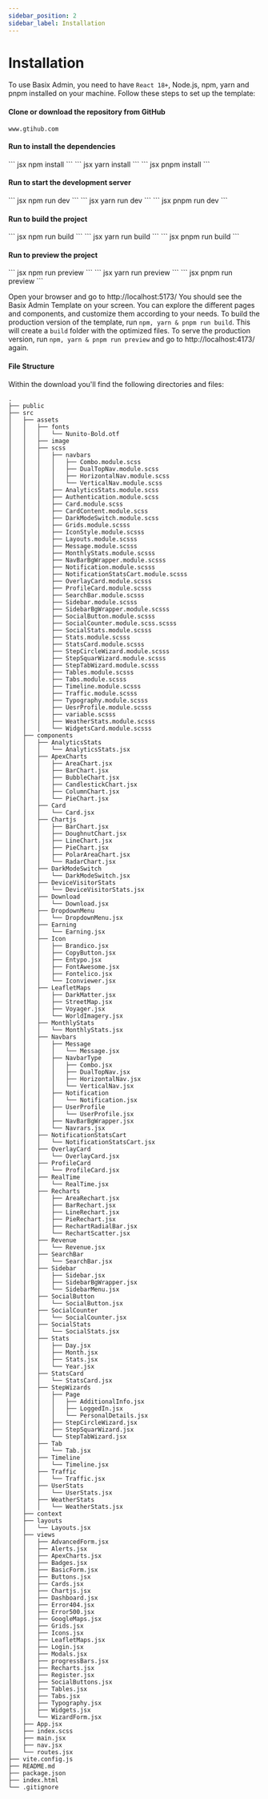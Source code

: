 ```yaml
---
sidebar_position: 2
sidebar_label: Installation
---
```


# Installation

To use Basix Admin, you need to have `React 18+`, Node.js, npm, yarn and pnpm installed on your machine. Follow these steps to set up the template:


#### Clone or download the repository from GitHub

```
www.gtihub.com
```

#### Run to install the dependencies

<Tabs>
    <TabItem value="npm" label="npm">
        ``` jsx npm install ```
    </TabItem>
    <TabItem value="yarn" label="yarn">
        ``` jsx yarn install ```
    </TabItem>
    <TabItem value="pnpm" label="pnpm">
        ``` jsx pnpm install ```
    </TabItem>
</Tabs>

#### Run to start the development server

<Tabs>
    <TabItem value="npm" label="npm">
        ``` jsx npm run dev ```
    </TabItem>
    <TabItem value="yarn" label="yarn">
        ``` jsx yarn run dev ```
    </TabItem>
    <TabItem value="pnpm" label="pnpm">
        ``` jsx pnpm run dev ```
    </TabItem>
</Tabs>

#### Run to build the project

<Tabs>
    <TabItem value="npm" label="npm">
        ``` jsx npm run build ```
    </TabItem>
    <TabItem value="yarn" label="yarn">
        ``` jsx yarn run build ```
    </TabItem>
    <TabItem value="pnpm" label="pnpm">
        ``` jsx pnpm run build ```
    </TabItem>
</Tabs>

#### Run to preview the project

<Tabs>
    <TabItem value="npm" label="npm">
        ``` jsx npm run preview ```
    </TabItem>
    <TabItem value="yarn" label="yarn">
        ``` jsx yarn run preview ```
    </TabItem>
    <TabItem value="pnpm" label="pnpm">
        ``` jsx pnpm run preview ```
    </TabItem>
</Tabs>

Open your browser and go to http://localhost:5173/
You should see the Basix Admin Template on your screen. You can explore the different pages and components, and customize them according to your needs. To build the production version of the template, run `npm, yarn & pnpm run build`. This will create a `build` folder with the optimized files. To serve the production version, run `npm, yarn & pnpm run preview` and go to http://localhost:4173/ again.

#### File Structure

Within the download you'll find the following directories and files:

```
.
├── public
├── src
│   ├── assets
│   │   ├── fonts
│   │   │   └── Nunito-Bold.otf
│   │   ├── image
│   │   ├── scss
│   │   │   ├── navbars
│   │   │   │   ├── Combo.module.scss
│   │   │   │   ├── DualTopNav.module.scss
│   │   │   │   ├── HorizontalNav.module.scss
│   │   │   │   └── VerticalNav.module.scss
│   │   │   ├── AnalyticsStats.module.scss
│   │   │   ├── Authentication.module.scss
│   │   │   ├── Card.module.scss
│   │   │   ├── CardContent.module.scss
│   │   │   ├── DarkModeSwitch.module.scss
│   │   │   ├── Grids.module.scsss
│   │   │   ├── IconStyle.module.scsss
│   │   │   ├── Layouts.module.scsss
│   │   │   ├── Message.module.scsss
│   │   │   ├── MonthlyStats.module.scsss
│   │   │   ├── NavBarBgWrapper.module.scsss
│   │   │   ├── Notification.module.scsss
│   │   │   ├── NotificationStatsCart.module.scsss
│   │   │   ├── OverlayCard.module.scsss
│   │   │   ├── ProfileCard.module.scsss
│   │   │   ├── SearchBar.module.scsss
│   │   │   ├── Sidebar.module.scsss
│   │   │   ├── SidebarBgWrapper.module.scsss
│   │   │   ├── SocialButton.module.scsss
│   │   │   ├── SocialCounter.module.scss.scsss
│   │   │   ├── SocialStats.module.scsss
│   │   │   ├── Stats.module.scsss
│   │   │   ├── StatsCard.module.scsss
│   │   │   ├── StepCircleWizard.module.scsss
│   │   │   ├── StepSquarWizard.module.scsss
│   │   │   ├── StepTabWizard.module.scsss
│   │   │   ├── Tables.module.scsss
│   │   │   ├── Tabs.module.scsss
│   │   │   ├── Timeline.module.scsss
│   │   │   ├── Traffic.module.scsss
│   │   │   ├── Typography.module.scsss
│   │   │   ├── UesrProfile.module.scsss
│   │   │   ├── variable.scsss
│   │   │   ├── WeatherStats.module.scsss
│   │   │   └── WidgetsCard.module.scsss
│   ├── components
│   │   ├── AnalyticsStats
│   │   │   └── AnalyticsStats.jsx
│   │   ├── ApexCharts
│   │   │   ├── AreaChart.jsx
│   │   │   ├── BarChart.jsx
│   │   │   ├── BubbleChart.jsx
│   │   │   ├── CandlestickChart.jsx
│   │   │   ├── ColumnChart.jsx
│   │   │   └── PieChart.jsx
│   │   ├── Card
│   │   │   └── Card.jsx
│   │   ├── Chartjs
│   │   │   ├── BarChart.jsx
│   │   │   ├── DoughnutChart.jsx
│   │   │   ├── LineChart.jsx
│   │   │   ├── PieChart.jsx
│   │   │   ├── PolarAreaChart.jsx
│   │   │   └── RadarChart.jsx
│   │   ├── DarkModeSwitch
│   │   │   └── DarkModeSwitch.jsx
│   │   ├── DeviceVisitorStats
│   │   │   └── DeviceVisitorStats.jsx
│   │   ├── Download
│   │   │   └── Download.jsx
│   │   ├── DropdownMenu
│   │   │   └── DropdownMenu.jsx
│   │   ├── Earning
│   │   │   └── Earning.jsx
│   │   ├── Icon
│   │   │   ├── Brandico.jsx
│   │   │   ├── CopyButton.jsx
│   │   │   ├── Entypo.jsx
│   │   │   ├── FontAwesome.jsx
│   │   │   ├── Fontelico.jsx
│   │   │   └── Iconviewer.jsx
│   │   ├── LeafletMaps
│   │   │   ├── DarkMatter.jsx
│   │   │   ├── StreetMap.jsx
│   │   │   ├── Voyager.jsx
│   │   │   └── WorldImagery.jsx
│   │   ├── MonthlyStats
│   │   │   └── MonthlyStats.jsx
│   │   ├── Navbars
│   │   │   ├── Message
│   │   │   │   └── Message.jsx
│   │   │   ├── NavbarType
│   │   │   │   ├── Combo.jsx
│   │   │   │   ├── DualTopNav.jsx
│   │   │   │   ├── HorizontalNav.jsx
│   │   │   │   └── VerticalNav.jsx
│   │   │   ├── Notification
│   │   │   │   └── Notification.jsx
│   │   │   ├── UserProfile
│   │   │   │   └── UserProfile.jsx
│   │   │   ├── NavBarBgWrapper.jsx
│   │   │   └── Navrars.jsx
│   │   ├── NotificationStatsCart
│   │   │   └── NotificationStatsCart.jsx
│   │   ├── OverlayCard
│   │   │   └── OverlayCard.jsx
│   │   ├── ProfileCard
│   │   │   └── ProfileCard.jsx
│   │   ├── RealTime
│   │   │   └── RealTime.jsx
│   │   ├── Recharts
│   │   │   ├── AreaRechart.jsx
│   │   │   ├── BarRechart.jsx
│   │   │   ├── LineRechart.jsx
│   │   │   ├── PieRechart.jsx
│   │   │   ├── RechartRadialBar.jsx
│   │   │   └── RechartScatter.jsx
│   │   ├── Revenue
│   │   │   └── Revenue.jsx
│   │   ├── SearchBar
│   │   │   └── SearchBar.jsx
│   │   ├── Sidebar
│   │   │   ├── Sidebar.jsx
│   │   │   ├── SidebarBgWrapper.jsx
│   │   │   └── SidebarMenu.jsx
│   │   ├── SocialButton
│   │   │   └── SocialButton.jsx
│   │   ├── SocialCounter
│   │   │   └── SocialCounter.jsx
│   │   ├── SocialStats
│   │   │   └── SocialStats.jsx
│   │   ├── Stats
│   │   │   ├── Day.jsx
│   │   │   ├── Month.jsx
│   │   │   ├── Stats.jsx
│   │   │   └── Year.jsx
│   │   ├── StatsCard
│   │   │   └── StatsCard.jsx
│   │   ├── StepWizards
│   │   │   ├── Page
│   │   │   │   ├── AdditionalInfo.jsx
│   │   │   │   ├── LoggedIn.jsx
│   │   │   │   └── PersonalDetails.jsx
│   │   │   ├── StepCircleWizard.jsx
│   │   │   ├── StepSquarWizard.jsx
│   │   │   └── StepTabWizard.jsx
│   │   ├── Tab
│   │   │   └── Tab.jsx
│   │   ├── Timeline
│   │   │   └── Timeline.jsx
│   │   ├── Traffic
│   │   │   └── Traffic.jsx
│   │   ├── UserStats
│   │   │   └── UserStats.jsx
│   │   ├── WeatherStats
│   │   │   └── WeatherStats.jsx
│   ├── context
│   ├── layouts
│   │   └── Layouts.jsx
│   ├── views
│   │   ├── AdvancedForm.jsx
│   │   ├── Alerts.jsx
│   │   ├── ApexCharts.jsx
│   │   ├── Badges.jsx
│   │   ├── BasicForm.jsx
│   │   ├── Buttons.jsx
│   │   ├── Cards.jsx
│   │   ├── Chartjs.jsx
│   │   ├── Dashboard.jsx
│   │   ├── Error404.jsx
│   │   ├── Error500.jsx
│   │   ├── GoogleMaps.jsx
│   │   ├── Grids.jsx
│   │   ├── Icons.jsx
│   │   ├── LeafletMaps.jsx
│   │   ├── Login.jsx
│   │   ├── Modals.jsx
│   │   ├── progressBars.jsx
│   │   ├── Recharts.jsx
│   │   ├── Register.jsx
│   │   ├── SocialButtons.jsx
│   │   ├── Tables.jsx
│   │   ├── Tabs.jsx
│   │   ├── Typography.jsx
│   │   ├── Widgets.jsx
│   │   └── WizardForm.jsx
│   ├── App.jsx
│   ├── index.scss
│   ├── main.jsx
│   ├── nav.jsx
│   └── routes.jsx
├── vite.config.js
├── README.md
├── package.json
├── index.html
└── .gitignore

```
